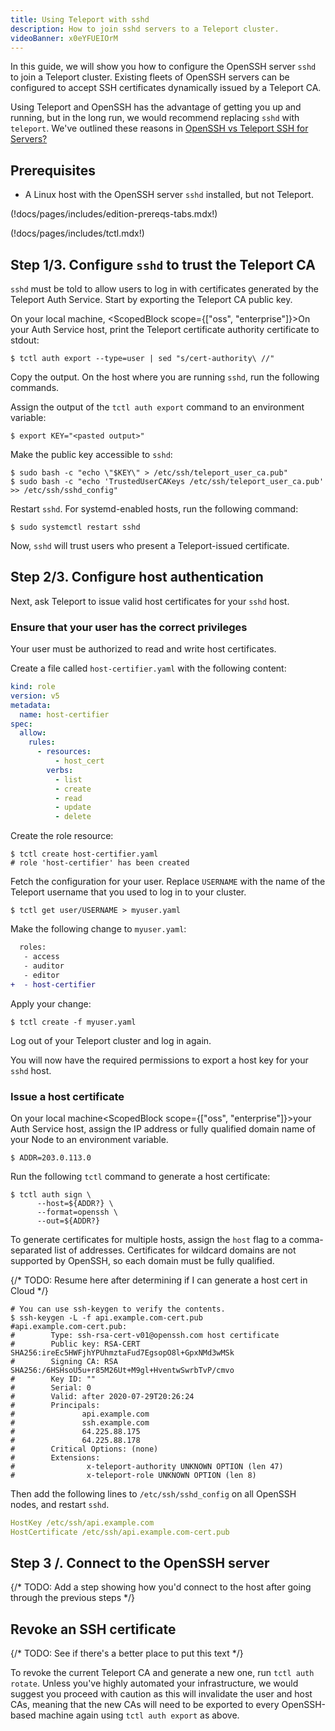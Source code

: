 ```yaml
---
title: Using Teleport with sshd
description: How to join sshd servers to a Teleport cluster.
videoBanner: x0eYFUEIOrM
---
```


In this guide, we will show you how to configure the OpenSSH server `sshd` to
join a Teleport cluster. Existing fleets of OpenSSH servers can be configured to
accept SSH certificates dynamically issued by a Teleport CA.

Using Teleport and OpenSSH has the advantage of getting you up
and running, but in the long run, we would recommend replacing `sshd` with `teleport`.
We've outlined these reasons in [OpenSSH vs Teleport SSH for Servers?](https://gravitational.com/blog/openssh-vs-teleport/)

## Prerequisites

- A Linux host with the OpenSSH server `sshd` installed, but not Teleport.

(!docs/pages/includes/edition-prereqs-tabs.mdx!)

(!docs/pages/includes/tctl.mdx!)

## Step 1/3. Configure `sshd` to trust the Teleport CA

`sshd` must be told to allow users to log in with certificates generated by the
Teleport Auth Service. Start by exporting the Teleport CA public key.

<ScopedBlock scope="cloud">On your local machine,</ScopedBlock>
<ScopedBlock scope={["oss", "enterprise"]}>On your Auth Service host,</ScopedBlock>
print the Teleport certificate authority certificate to stdout:

```code
$ tctl auth export --type=user | sed "s/cert-authority\ //"
```

Copy the output. On the host where you are running `sshd`, run the following commands.

Assign the output of the `tctl auth export` command to an environment variable:

```code
$ export KEY="<pasted output>"
```

Make the public key accessible to `sshd`:

```code
$ sudo bash -c "echo \"$KEY\" > /etc/ssh/teleport_user_ca.pub"
$ sudo bash -c "echo 'TrustedUserCAKeys /etc/ssh/teleport_user_ca.pub' >> /etc/ssh/sshd_config"
```

Restart `sshd`. For systemd-enabled hosts, run the following command:

```code
$ sudo systemctl restart sshd
```

Now, `sshd` will trust users who present a Teleport-issued certificate.

## Step 2/3. Configure host authentication

Next, ask Teleport to issue valid host certificates for your `sshd` host. 

<ScopedBlock scope="cloud">

### Ensure that your user has the correct privileges

Your user must be authorized to read and write host certificates.

Create a file called `host-certifier.yaml` with the following content:

```yaml
kind: role
version: v5
metadata:
  name: host-certifier
spec:
  allow:
    rules:
      - resources:
          - host_cert
        verbs:
          - list
          - create
          - read
          - update
          - delete
```

Create the role resource:

```code
$ tctl create host-certifier.yaml
# role 'host-certifier' has been created
```

Fetch the configuration for your user. Replace `USERNAME` with the name of the
Teleport username that you used to log in to your cluster.

```code
$ tctl get user/USERNAME > myuser.yaml
```

Make the following change to `myuser.yaml`:

```diff
  roles:
   - access
   - auditor
   - editor
+  - host-certifier
```

Apply your change:

```code
$ tctl create -f myuser.yaml
```

Log out of your Teleport cluster and log in again.

You will now have the required permissions to export a host key for your `sshd`
host.


### Issue a host certificate

</ScopedBlock>

On <ScopedBlock scope="cloud">your local machine</ScopedBlock><ScopedBlock scope={["oss", "enterprise"]}>your Auth Service host</ScopedBlock>, assign the
IP address or fully qualified domain name of your Node to an environment
variable.

```code
$ ADDR=203.0.113.0
```

Run the following `tctl` command to generate a host certificate:

```code
$ tctl auth sign \
      --host=${ADDR?} \
      --format=openssh \
      --out=${ADDR?}
```

To generate certificates for multiple hosts, assign the `host` flag to a
comma-separated list of addresses. Certificates for wildcard domains are not
supported by OpenSSH, so each domain must be fully qualified.

{/* TODO: Resume here after determining if I can generate a host cert in Cloud */}


```
# You can use ssh-keygen to verify the contents.
$ ssh-keygen -L -f api.example.com-cert.pub
#api.example.com-cert.pub:
#        Type: ssh-rsa-cert-v01@openssh.com host certificate
#        Public key: RSA-CERT SHA256:ireEc5HWFjhYPUhmztaFud7EgsopO8l+GpxNMd3wMSk
#        Signing CA: RSA SHA256:/6HSHsoU5u+r85M26Ut+M9gl+HventwSwrbTvP/cmvo
#        Key ID: ""
#        Serial: 0
#        Valid: after 2020-07-29T20:26:24
#        Principals:
#               api.example.com
#               ssh.example.com
#               64.225.88.175
#               64.225.88.178
#        Critical Options: (none)
#        Extensions:
#                x-teleport-authority UNKNOWN OPTION (len 47)
#                x-teleport-role UNKNOWN OPTION (len 8)
```

Then add the following lines to `/etc/ssh/sshd_config` on all OpenSSH nodes, and
restart `sshd`.

```yaml
HostKey /etc/ssh/api.example.com
HostCertificate /etc/ssh/api.example.com-cert.pub
```

## Step 3 /. Connect to the OpenSSH server

{/* TODO: Add a step showing how you'd connect to the host after going through
the previous steps */}

## Revoke an SSH certificate

{/* TODO: See if there's a better place to put this text */}

To revoke the current Teleport CA and generate a new one, run `tctl auth rotate`. Unless you've highly automated your
infrastructure, we would suggest you proceed with caution as this will invalidate the user
and host CAs, meaning that the new CAs will need to be exported to every OpenSSH-based machine again using `tctl auth export` as above.